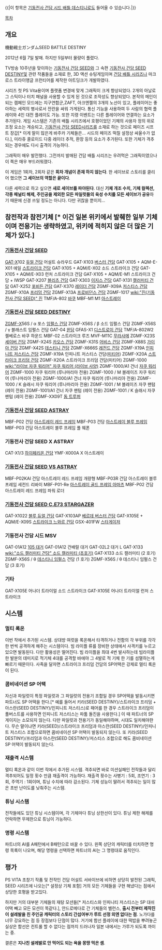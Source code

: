 {{|이 항목은 [[기동전사 건담 시드 배틀 데스티니]]로도 들어올 수 있습니다.|}}

[[목차]]

== 개요 ==
機動戦士ガンダムSEED BATTLE DESTINY

2012년 6월 7일 발매. 하지만 5일부터 물량이 풀렸다.

TV방송 10주년을 맞이하는 [[기동전사 건담 SEED]]와 그 속편 [[기동전사 건담 SEED DESTINY]]및 관련 작품들을 소재로 한, 3D 액션 슈팅게임이며 [[건담 배틀 시리즈]]나 마크로스 트라이앵글 프런티어를 제작한 아트딩크가 개발하였다.

시리즈 첫 PS Vita용이며 플랫폼 변경에 맞게 그래픽이 크게 향상되었다. 2개의 아날로그 스틱이나 터치 패널을 사용할 수 있게 된 것으로 조작성도 향상되었다.
본작의 메인이 되는 캠페인 모드에는 지구연합군,ZAFT, 아크엔젤의 3개의 노선이 있고, 플레이어는 좋아하는 세력의 병사로서 전란을 싸워 가게된다.
통신 기능을 사용하여 두 사람의 협력 플레이와 4인 대전 플레이도 가능. 또한 지령 이벤트는 다른 플레이어와 연결하는 요소가 추가된다.
게임 시스템은 기존의 배틀 시리즈에서 호평이었던 기체의 사용자 정의 위로 조정 요소는 계승되고, [[기동전사 건담 SEED]]시리즈를 소재로 하는 것으로 페이즈 시프트 장갑[* 이게 말이 많은게 바주카 기체들은... 시드의 페이즈 떡칠 설정상 싸울수가 없다.], 미라쥬 콜로이드 다중 레이더 추적, 환장 등의 요소가 추가된다. 또한 기체가 격추되는 경우에도 다시 출격이 가능하다.

그래픽이 매우 발전했다. 그전까지 발매된 건담 배틀 시리즈는 우려먹은 그래픽이였으나 이 쪽은 매우 부드러워졌다.

이 게임은 1회차, 2회차 같은 '''회차 개념이 존재 하지 않는다'''. 한 세이브로 스토리를 클리어 했으면 '''그 세이브의 역할은 끝이다'''.

다른 세력으로 하고 싶으면 '''새로 세이브를 파야된다'''. 대신 '''기체 개조 수치, 기체 컬렉션, 각종 패널티 해제, 주인공을 제외한 모든 파일럿들의 육성 수치를 모든 세이브가 공유'''하기 때문에 신경 쓰일 정도는 아니다. 다만 귀찮을 뿐이지...
== 참전작과 참전기체 [* 이건 일본 위키에서 발췌한 일부 기체이며 전용기는 생략하였고, 위키에 적히지 않은 더 많은 기체가 있다.] ==
=== [[기동전사 건담 SEED]] ===
[[GAT-X]]102 [[듀얼 건담]] 어설트 슈라우드
GAT-X103 [[버스터 건담]]
GAT-X105 + AQM-E-X01 에일 [[스트라이크 건담]]
GAT-X105 + AQM/E-X02 소드 스트라이크 건담
GAT-X105 + AQM/E-X03 런처 스트라이크 건담
GAT-X105 + AQM/E-M1 스트라이크 건담 + IWSP
GAT-X207 [[블리츠 건담]]
GAT-X303 [[이지스 건담]]
GAT-X131 [[캘러미티 건담]]
GAT-X252 [[포비든 건담]]
GAT-X370 [[레이더 건담]]
ZGMF-X09A [[저스티스 건담]]
ZGMF-X10A [[프리덤 건담]]
ZGMF-X13A [[프로비던스 건담]]
ZGMF-1017 [[wiki:"진(기동전사 건담 SEED)" 진]]
TMF/A-802 [[바쿠]]
MBF-M1 M1 [[아스트레이]]
=== [[기동전사 건담 SEED DESTINY]] ===
[[ZGMF-X]]56S / α 포스 [[임펄스 건담]]
ZGMF-X56S / β 소드 임펄스 건담
ZGMF-X56S / γ 블래스트 임펄스 건담
GAT-04 [[윈담]]
GFAS-X1 [[디스트로이 건담]]
TMF/A-802W2 켈베로스 바쿠 하운드
MBF-02 스트라이크 루즈
MVF-M11C [[무라사메]]
ZGMF-X23S [[세이버 건담]]
ZGMF-X24S [[카오스 건담]]
ZGMF-X31S [[어비스 건담]]
ZGMF-X88S [[가이아 건담]]
ZGMF-X42S [[데스티니 건담]]
ZGMF-X666S [[레전드 건담]]
ZGMF-X19A [[인피니트 저스티스 건담]]
ZGMF-X19A 인피니트 저스티스 건담([[미티어]])
ZGMF-X20A [[스트라이크 프리덤 건담]]
ZGMF-X20A 스트라이크 프리덤 건담(미티어)
ZGMF-1000 [[wiki:"라이브 자쿠 워리어" 자쿠 워리어 (라이브 사양)]]
ZGMF-1000/A1 건너 [[자쿠 워리어]]
ZGMF-1000 자쿠 워리어 (루나마리아 전용)
ZGMF-1000 / M 블레이즈 자쿠 워리어 (루나마리아 전용)
ZGMF-1000/A1 건너 자쿠 워리어 (루나마리아 전용)
ZGMF-1000 / K 슬래시 자쿠 워리어 (루나마리아 전용)
ZGMF-1001 / M 블레이즈 자쿠 팬텀 (레이 전용)
ZGMF-1001/A1 건너 자쿠 팬텀 (레이 전용)
ZGMF-1001 / K 슬래시 자쿠 팬텀 (레이 전용)
ZGMF-XX09T [[돔 트루퍼]]
=== [[기동전사 건담 SEED ASTRAY]] ===
MBF-P02 건담 [[아스트레이 레드 프레임]]
MBF-P03 건담 [[아스트레이 블루 프레임]]
MBF-P03 건담 아스트레이 블루 프레임 풀 웨폰
=== 기동전사 건담 SEED X ASTRAY ===
CAT-X1/3 [[하이페리온 건담]]
YMF-X000A X 아스트레이
=== [[기동전사 건담 SEED VS ASTRAY]] ===
MBF-P02KAI 건담 아스트레이 레드 프레임 개량형
MBF-P03R 건담 아스트레이 블루 프레임 세컨드 리바이
MBF-P01-Re [[아스트레이 골드 프레임 아마츠]]
MBF-P02 건담 아스트레이 레드 프레임 파워 로더
=== [[기동전사 건담 SEED C.E73 STARGAZER]] ===
GAT-X1022 [[블루 듀얼 건담]]
GAT-X103AP [[베르데 버스터 건담]]
GAT-X105E + AQM/E-X09S [[스트라이크 느와르 건담]]
GSX-401FW [[스타게이저]]
=== 기동전사 건담 시드 MSV ===
GAT-01A12 [[105 대거]]
GAT-01A12 건배럴 대거
GAT-02L2 대거 L
GAT-X133 [[wiki:"소드 캘러미티 건담" 소드 캘러미티 (초호기)]]
GAT-X133 소드 캘러미티 (2 호기)
ZGMF-X56S / θ [[데스티니 임펄스]] 건담 (1 호기)
ZGMF-X56S / θ 데스티니 임펄스 건담 (3 호기)
=== 기타 ===
GAT-X105E 어나더 트라이얼 소드 스트라이크
GAT-X105E 어나더 트라이얼 런처 스트라이크

== 시스템 ==

=== 멀티 록온 ===

이번 작에서 추가된 시스템. 상대방 여럿을 록온해서 타격하거나 전함의 각 부위를 각각 한 번씩 공격하게 해주는 시스템이다. 빔 라이플 류를 장비한 상태에서 사격키를 누르고 있으면 발동된다. 다만 활용성은 떨어진다. 빔 라이플을 최대 4번 발사하는데 빔라이플 한 발분의 데미지로 적기체 4대를 공격할 바에야 그 4발로 적 기체 한 기를 섬멸하는게 빠르기 때문이다. 사족을 달자면 스트라이크 프리덤 건담의 SP어택은 강제로 멀티 록온이 된다.

=== 콤비네이션 SP 어택 ===

자신과 파일럿이 특정 파일럿과 그 파일럿의 전용기 조합일 경우 SP어택을 발동시키면 파트너도 SP 어택을 한다.[* 예를 들어서 키라(SEED DESTINY)/스트라이크 프리덤 + 아스란(SEED DESTINY)/인피니트 저스티스)로 패어를 한 경우 스트라이크 프리덤이 풀버스트를 사용하면 인피니트 저스티스는 파툼 돌진을 사용한다.] 이 때 파트너의 SP 게이지는 소모되지 않는다. 다만 파일럿과 전용기가 동일해야하며, 시대도 일치해야한다. 무슨 말이냐면 키라(SEED)/스트라이크 프리덤과 아스란(SEED DESTINY)/인피니트 저스티스 조합으로하면 콤비네이션 SP 어택이 발동되지 않는다. 또 키라(SEED DESTINY)/프리덤과 아스란(SEED DESTINY)/저스티스 조합으로 해도 콤비네이션 SP 어택이 발동되지 않는다.


=== 재출격 시스템 ===

멀티 록온과 같이 이번 작에서 추가된 시스템. 격추되면 바로 미션실패인 전작들과 달리 격추되어도 일정 횟수 만큼 재출격이 가능하다. 재출격 횟수는 사병기 : 5회, 조연기 : 3회, 주역기 : 1회이며, 튜닝 수치에 따라 감소된다. 기체 성능이 딸려서 격추되는 일이 많은 초반 난이도를 낮춰주는 시스템.

=== 튜닝 시스템 ===

전작들에도 있던 튜닝 시스템이며, 각 기체마다 튜닝 상한선이 있다. 튜닝 제한 해제를 언락하면 무제한으로 튜닝이 가능하다.


=== 명령 시스템 ===

파트너의 AI를 A패턴에서 B패턴으로 바꿀 수 있다. 왼쪽 상단의 캐릭터를 터치하면 명령 목록이 나오며, 해당 명령을 선택하면 파트너의 AI는 그 명령대로 움직인다.
== 평가 ==
PS VITA 초창기 작품 및 전작인 건담 어설트 서바이브에 비하면 상당히 발전된 그래픽, SEED 시리즈에 나오는[* 설정상 기체 포함] 거의 모든 기체들을 구현 해냈다는 점에서 상당한 호평을 받고있다.

하지만 거의 대부분 기체들의 재탕 모션들[* 저스티스와 인피니티 저스티스는 SP 대쉬어택 빼고 모든 모션이 똑같다.], 안드로메다로 간 기체들의 벨런스, '''출시 전부터 제작진이 설레발을 친 주인공 캐릭터의 스토리 간섭여부가 루트 선정 외엔 없다는 점'''. 노가다를 너무 강요하는 점 등 장점보다 단점이 많다. 거기에 함선 플레이에 대한 떡밥을 뿌려놓곤 실상은 함선은 컨트롤 할 수 없다는 점까지 드러나자 일본 내에서는 가루가 되도록 까이는 중.

결론은 '''지나친 설레발로 안 먹어도 되는 욕을 몽땅 먹은 셈'''.
